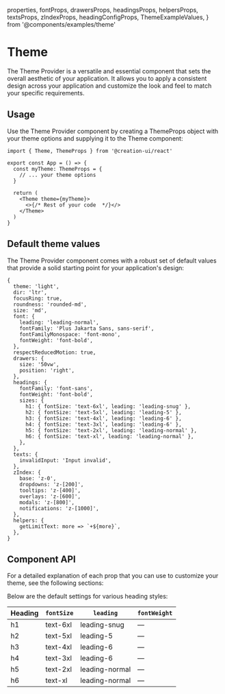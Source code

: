  properties,
  fontProps,
  drawersProps,
  headingsProps,
  helpersProps,
  textsProps,
  zIndexProps,
  headingConfigProps,
  ThemeExampleValues,
} from '@components/examples/theme'

# Theme

The Theme Provider is a versatile and essential component that sets the overall aesthetic of your application. It allows you to apply a consistent design across your application and customize the look and feel to match your specific requirements.

## Usage

Use the Theme Provider component by creating a ThemeProps object with your theme options and supplying it to the Theme component:

```tsx copy
import { Theme, ThemeProps } from '@creation-ui/react'

export const App = () => {
  const myTheme: ThemeProps = {
    // ... your theme options
  }

  return (
    <Theme theme={myTheme}>
      <>{/* Rest of your code  */}</>
    </Theme>
  )
}
```

## Default theme values

The Theme Provider component comes with a robust set of default values that provide a solid starting point for your application's design:

```
{
  theme: 'light',
  dir: 'ltr',
  focusRing: true,
  roundness: 'rounded-md',
  size: 'md',
  font: {
    leading: 'leading-normal',
    fontFamily: 'Plus Jakarta Sans, sans-serif',
    fontFamilyMonospace: 'font-mono',
    fontWeight: 'font-bold',
  },
  respectReducedMotion: true,
  drawers: {
    size: '50vw',
    position: 'right',
  },
  headings: {
    fontFamily: 'font-sans',
    fontWeight: 'font-bold',
    sizes: {
      h1: { fontSize: 'text-6xl', leading: 'leading-snug' },
      h2: { fontSize: 'text-5xl', leading: 'leading-5' },
      h3: { fontSize: 'text-4xl', leading: 'leading-6' },
      h4: { fontSize: 'text-3xl', leading: 'leading-6' },
      h5: { fontSize: 'text-2xl', leading: 'leading-normal' },
      h6: { fontSize: 'text-xl', leading: 'leading-normal' },
    },
  },
  texts: {
    invalidInput: 'Input invalid',
  },
  zIndex: {
    base: 'z-0',
    dropdowns: 'z-[200]',
    tooltips: 'z-[400]',
    overlays: 'z-[600]',
    modals: 'z-[800]',
    notifications: 'z-[1000]',
  },
  helpers: {
    getLimitText: more => `+${more}`,
  },
}
```

## Component API

For a detailed explanation of each prop that you can use to customize your theme, see the following sections:

<PropsTable properties={properties} name='Theme' description='Theme properties for configuration.' />

<PropsTable properties={drawersProps} name='Drawers' description='Theme drawers.' />
<PropsTable properties={fontProps} name='Font' description='Theme font.' />

<PropsTable properties={headingsProps} name='Heading' description='Theme Heading.' />

<PropsTable properties={headingConfigProps} name='Heading Config' description='Theme Heading Config properties.' />

Below are the default settings for various heading styles:

| Heading | `fontSize` | `leading`      | `fontWeight` |
| ------- | ---------- | -------------- | ------------ |
| h1      | text-6xl   | leading-snug   | —            |
| h2      | text-5xl   | leading-5      | —            |
| h3      | text-4xl   | leading-6      | —            |
| h4      | text-3xl   | leading-6      | —            |
| h5      | text-2xl   | leading-normal | —            |
| h6      | text-xl    | leading-normal | —            |

<PropsTable properties={helpersProps} name='Helper functions' description='Theme helper functions.' />
<PropsTable properties={textsProps} name='Texts' description='Theme default texts.' />
<PropsTable properties={zIndexProps} name='Z-index' description='Theme z-index.' />
